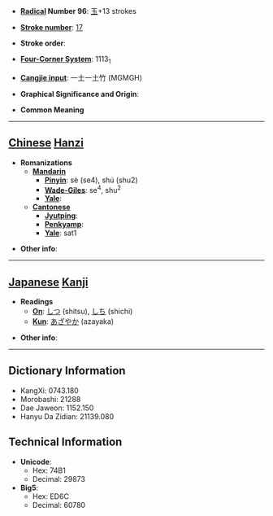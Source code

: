 * '''[[Wiktionary:Chinese radical index| Radical]] Number 96''': [[Wiktionary:Chinese radical index 玉|玉]]+13 strokes

* '''[[Wiktionary:Chinese total strokes index|Stroke number]]''': [[Wiktionary:Chinese total strokes index 17|17]]

* '''Stroke order''': 

* '''[[Wiktionary:Chinese four corner index|Four-Corner System]]''': 1113<sub>1</sub>

* '''[[Wiktionary:Chinese Cangjie index|Cangjie input]]''': 一土一土竹 (MGMGH)

* '''Graphical Significance and Origin''': 

* '''Common Meaning'''

----

== [[Chinese]] [[Hanzi]] ==

* '''Romanizations'''
** '''[[Mandarin]]'''
*** '''[[Pinyin]]''': sè (se4), shú (shu2)
*** '''[[Wade-Giles]]''': se<sup>4</sup>, shu<sup>2</sup>
*** '''[[Yale]]''': 
** '''[[Cantonese]]'''
*** '''[[Jyutping]]''':
*** '''[[Penkyamp]]''': 
*** '''[[Yale]]''': sat1

* '''Other info''': 

----

== [[Japanese]] [[Kanji]] ==

* '''Readings'''
** '''[[On]]''': [[しつ]] (shitsu), [[しち]] (shichi)
** '''[[Kun]]''': [[あざやか]] (azayaka)

* '''Other info''':  

----

== Dictionary Information ==

* KangXi: 0743.180
* Morobashi: 21288
* Dae Jaweon: 1152.150
* Hanyu Da Zidian: 21139.080

== Technical Information ==

* '''Unicode''':
** Hex: 74B1
** Decimal: 29873
* '''Big5''':
** Hex: ED6C
** Decimal: 60780